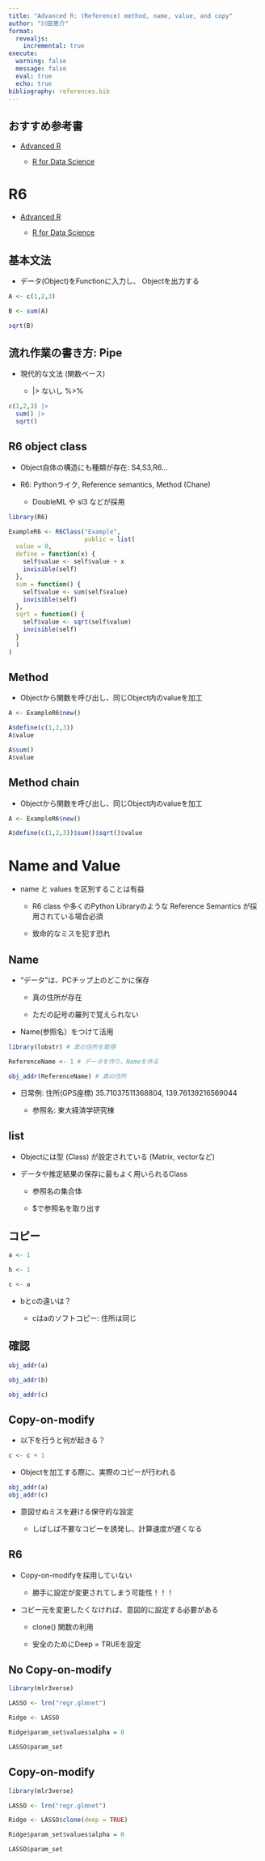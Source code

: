 ```yaml
---
title: "Advanced R: (Reference) method, name, value, and copy"
author: "川田恵介"
format:
  revealjs:
    incremental: true
execute: 
  warning: false
  message: false
  eval: true
  echo: true
bibliography: references.bib
---
```


## おすすめ参考書

- [Advanced R](https://adv-r.hadley.nz/index.html)

    - [R for Data Science](https://r4ds.had.co.nz/)

# R6

- [Advanced R](https://adv-r.hadley.nz/index.html)

    - [R for Data Science](https://r4ds.had.co.nz/)

## 基本文法

- データ(Object)をFunctionに入力し、 Objectを出力する

```r
A <- c(1,2,3)

B <- sum(A)

sqrt(B)
```

## 流れ作業の書き方: Pipe

- 現代的な文法 (関数ベース)

    - |> ないし %>%

```r
c(1,2,3) |> 
  sum() |> 
  sqrt()
```

## R6 object class

- Object自体の構造にも種類が存在: S4,S3,R6...

- R6: Pythonライク, Reference semantics, Method (Chane)

    - DoubleML や sl3 などが採用

```r
library(R6)

ExampleR6 <- R6Class("Example", 
                     public = list(
  value = 0,
  define = function(x) {
    self$value <- self$value + x 
    invisible(self)
  },
  sum = function() {
    self$value <- sum(self$value)
    invisible(self)
  },
  sqrt = function() {
    self$value <- sqrt(self$value)
    invisible(self)
  }
  )
)
```

## Method

- Objectから関数を呼び出し、同じObject内のvalueを加工

```r
A <- ExampleR6$new()

A$define(c(1,2,3))
A$value

A$sum()
A$value
```

## Method chain

- Objectから関数を呼び出し、同じObject内のvalueを加工

```r
A <- ExampleR6$new()

A$define(c(1,2,3))$sum()$sqrt()$value
```

# Name and Value

-  name と values を区別することは有益

    - R6 class や多くのPython Libraryのような Reference Semantics が採用されている場合必須

    - 致命的なミスを犯す恐れ
    
## Name

- "データ"は、PCチップ上のどこかに保存

    - 真の住所が存在

    - ただの記号の羅列で覚えられない

- Name(参照名）をつけて活用

```r
library(lobstr) # 真の住所を取得

ReferenceName <- 1 # データを作り、Nameを作る

obj_addr(ReferenceName) # 真の住所
```

- 日常例: 住所(GPS座標) 35.71037511368804, 139.76139216569044

    - 参照名: 東大経済学研究棟

## list

- Objectには型 (Class) が設定されている (Matrix, vectorなど)

- データや推定結果の保存に最もよく用いられるClass

    - 参照名の集合体
    
    - $で参照名を取り出す

## コピー

```r
a <- 1

b <- 1

c <- a
```


- bとcの違いは？

    - cはaのソフトコピー: 住所は同じ
    
## 確認

```r
obj_addr(a)

obj_addr(b)

obj_addr(c)
```

## Copy-on-modify

- 以下を行うと何が起きる？

```r
c <- c + 1
```

- Objectを加工する際に、実際のコピーが行われる

```r
obj_addr(a)
obj_addr(c)
```

- 意図せぬミスを避ける保守的な設定

    - しばしば不要なコピーを誘発し、計算速度が遅くなる

## R6

- Copy-on-modifyを採用していない

    - 勝手に設定が変更されてしまう可能性！！！

- コピー元を変更したくなければ、意図的に設定する必要がある

    - clone() 関数の利用
    
    - 安全のためにDeep = TRUEを設定

## No Copy-on-modify

```r
library(mlr3verse)

LASSO <- lrn("regr.glmnet")

Ridge <- LASSO

Ridge$param_set$values$alpha = 0

LASSO$param_set
```

## Copy-on-modify

```r
library(mlr3verse)

LASSO <- lrn("regr.glmnet")

Ridge <- LASSO$clone(deep = TRUE)

Ridge$param_set$values$alpha = 0

LASSO$param_set
```

